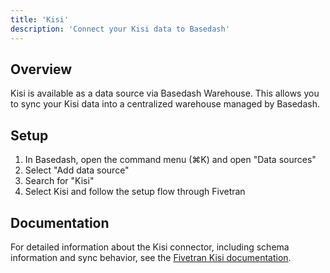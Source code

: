 ```yaml
---
title: 'Kisi'
description: 'Connect your Kisi data to Basedash'
---
```


## Overview

Kisi is available as a data source via Basedash Warehouse. This allows you to sync your Kisi data into a centralized warehouse managed by Basedash.

## Setup

1. In Basedash, open the command menu (⌘K) and open "Data sources"
2. Select "Add data source"
3. Search for "Kisi"
4. Select Kisi and follow the setup flow through Fivetran

## Documentation

For detailed information about the Kisi connector, including schema information and sync behavior, see the [Fivetran Kisi documentation](https://fivetran.com/docs/connectors/applications/kisi).
